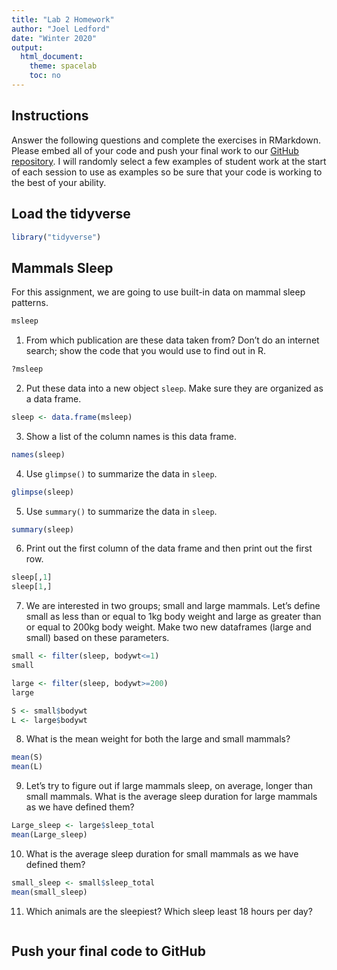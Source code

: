 ```yaml
---
title: "Lab 2 Homework"
author: "Joel Ledford"
date: "Winter 2020"
output:
  html_document:
    theme: spacelab
    toc: no
---
```


## Instructions
Answer the following questions and complete the exercises in RMarkdown. Please embed all of your code and push your final work to our [GitHub repository](https://github.com/FRS417-DataScienceBiologists). I will randomly select a few examples of student work at the start of each session to use as examples so be sure that your code is working to the best of your ability.

## Load the tidyverse
```r
library("tidyverse")
```

## Mammals Sleep
For this assignment, we are going to use built-in data on mammal sleep patterns.  
```r
msleep
```

1. From which publication are these data taken from? Don't do an internet search; show the code that you would use to find out in R.

```r
?msleep
```


2. Put these data into a new object `sleep`. Make sure they are organized as a data frame.  


```r
sleep <- data.frame(msleep)
```


3. Show a list of the column names is this data frame.

```r

names(sleep)

```



4. Use `glimpse()` to summarize the data in `sleep`.

```r
glimpse(sleep)


```



5. Use `summary()` to summarize the data in `sleep`.

```r
summary(sleep)
```



6. Print out the first column of the data frame and then print out the first row.

```r
sleep[,1]
sleep[1,]
```



7. We are interested in two groups; small and large mammals. Let's define small as less than or equal to 1kg body weight and large as greater than or equal to 200kg body weight. Make two new dataframes (large and small) based on these parameters.  

```r
small <- filter(sleep, bodywt<=1)
small

```

```r
large <- filter(sleep, bodywt>=200)
large


```

```r
S <- small$bodywt
L <- large$bodywt
```


8. What is the mean weight for both the large and small mammals?

```r
mean(S)
mean(L)
```



9. Let's try to figure out if large mammals sleep, on average, longer than small mammals. What is the average sleep duration for large mammals as we have defined them?

```r
Large_sleep <- large$sleep_total
mean(Large_sleep)
```


10. What is the average sleep duration for small mammals as we have defined them?

```r
small_sleep <- small$sleep_total
mean(small_sleep)
```



11. Which animals are the sleepiest? Which sleep least 18 hours per day?  

```r

```



## Push your final code to GitHub